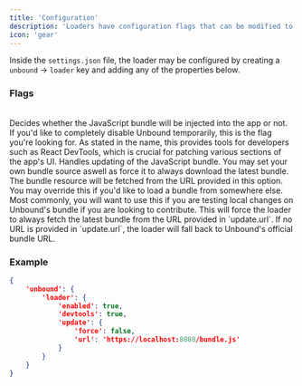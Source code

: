 ```yaml
---
title: 'Configuration'
description: 'Loaders have configuration flags that can be modified to alter the behaviour of them.'
icon: 'gear'
---
```


Inside the `settings.json` file, the loader may be configured by creating a `unbound` -> `loader` key and adding any of the properties below.

### Flags

<br />

<ResponseField name='enabled' type='boolean'>
  Decides whether the JavaScript bundle will be injected into the app or not. If you'd like to completely disable Unbound temporarily, this is the flag you're looking for.
</ResponseField>
<ResponseField name='devtools' type='boolean'>
 	As stated in the name, this provides tools for developers such as React DevTools, which is crucial for patching various sections of the app's UI.
</ResponseField>
<ResponseField name='update' type='object'>
	Handles updating of the JavaScript bundle. You may set your own bundle source aswell as force it to always download the latest bundle.
	<Expandable title='object'>
		<ResponseField name='url' type='string'>
			The bundle resource will be fetched from the URL provided in this option. You may override this if you'd like to load a bundle from somewhere else. Most commonly, you will want to use this if you are testing local changes on Unbound's bundle if you are looking to contribute.
		</ResponseField>
		<ResponseField name='force' type='boolean'>
			This will force the loader to always fetch the latest bundle from the URL provided in `update.url`. If no URL is provided in `update.url`, the loader will fall back to Unbound's official bundle URL.
		</ResponseField>
	</Expandable>
</ResponseField>

### Example
```json settings.json
{
	'unbound': {
		'loader': {
			'enabled': true,
			'devtools': true,
			'update': {
				'force': false,
				'url': 'https://localhost:8080/bundle.js'
			}
		}
	}
}
```
